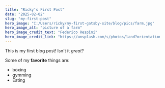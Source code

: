 ```yaml
---
title: "Ricky's First Post"
date: "2025-02-02"
slug: "my-first-post"
hero_image: "C:/Users/ricky/my-first-gatsby-site/blog/pics/farm.jpg"
hero_image_alt: "picture of a farm"
hero_image_credit_text: "Federico Respini"
hero_image_credit_link: "https://unsplash.com/s/photos/land?orientation=landscape&license=free"
---
```


This is my first blog post! Isn't it *great*?

Some of my **favorite** things are:

* boxing
* gymming
* Eating 